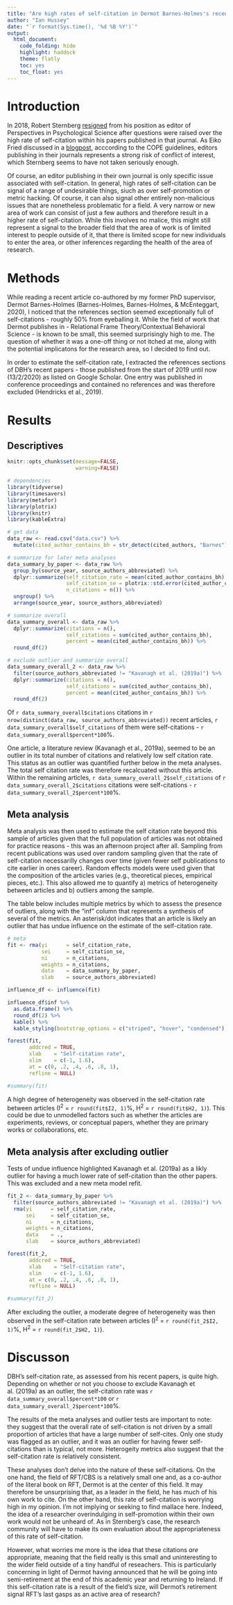```yaml
---
title: "Are high rates of self-citation in Dermot Barnes-Holmes's recent research cause for concern for research on Relational Frame Theory?"
author: "Ian Hussey"
date: "`r format(Sys.time(), '%d %B %Y')`"
output: 
  html_document:
    code_folding: hide
    highlight: haddock
    theme: flatly
    toc: yes 
    toc_float: yes
---
```


# Introduction

In 2018, Robert Sternberg [resigned](https://www.insidehighered.com/news/2018/04/30/prominent-psychologist-resigns-journal-editor-over-allegations-over-self-citation) from his position as editor of Perspectives in Psychological Science after questions were raised over the high rate of self-citation within his papers published in that journal. As Eiko Fried discussed in a [blogpost](https://eiko-fried.com/sternberg-selfcitations/), acccording to the COPE guidelines, editors publishing in their journals represents a strong risk of conflict of interest, which Sternberg seems to have not taken seriously enough. 

Of course, an editor publishing in their own journal is only specific issue associated with self-citation. In general, high rates of self-citation can be signal of a range of undesirable things, siuch as over self-promotion or metric hacking. Of course, it can also signal other entirely non-malicious issues that are nonetheless problematic for a field. A very narrow or new area of work can consist of just a few authors and therefore result in a higher rate of self-citation. While this involves no malice, this might still represent a signal to the broader field that the area of work is of limited interest to people outside of it, that there is limited scope for new individuals to enter the area, or other inferences regarding the health of the area of research. 

# Methods

While reading a recent article co-authored by my former PhD supervisor, Dermot Barnes-Holmes (Barnes-Holmes, Barnes-Holmes, & McEnteggart, 2020), I noticed that the references section seemed exceptionally full of self-citations - roughly 50% from eyeballing it. While the field of work that Dermot publishes in - Relational Frame Theory/Contextual Behavioral Science - is known to be small, this seemed surprisingly high to me. The question of whether it was a one-off thing or not itched at me, along with the potential implicatons for the research area, so I decided to find out.

In order to estimate the self-citation rate, I extracted the references sections of DBH's recent papers - those published from the start of 2019 until now (13/2/2020) as listed on Google Scholar. One entry was published in conference proceedings and contained no references and was therefore excluded (Hendricks et al., 2019). 

# Results

## Descriptives

```r
knitr::opts_chunk$set(message=FALSE,
                      warning=FALSE)
```

```r

# dependencies
library(tidyverse)
library(timesavers)
library(metafor)
library(plotrix)
library(knitr)
library(kableExtra)

# get data
data_raw <- read.csv("data.csv") %>%
  mutate(cited_author_contains_bh = str_detect(cited_authors, "Barnes"))

# summarize for later meta analyses
data_summary_by_paper <- data_raw %>%
  group_by(source_year, source_authors_abbreviated) %>%
  dplyr::summarize(self_citation_rate = mean(cited_author_contains_bh),
                   self_citation_se = plotrix::std.error(cited_author_contains_bh),
                   n_citations = n()) %>%
  ungroup() %>%
  arrange(source_year, source_authors_abbreviated)

# summarize overall
data_summary_overall <- data_raw %>%
  dplyr::summarize(citations = n(),
                   self_citations = sum(cited_author_contains_bh),
                   percent = mean(cited_author_contains_bh)) %>%
  round_df(2) 

# exclude outlier and summarize overall
data_summary_overall_2 <- data_raw %>%
  filter(source_authors_abbreviated != "Kavanagh et al. (2019a)") %>%
  dplyr::summarize(citations = n(),
                   self_citations = sum(cited_author_contains_bh),
                   percent = mean(cited_author_contains_bh)) %>%
  round_df(2) 

```

Of `r data_summary_overall$citations` citations in `r nrow(distinct(data_raw, source_authors_abbreviated))` recent articles, `r data_summary_overall$self_citations` of them were self-citations  - `r data_summary_overall$percent*100`%.

One article, a literature review (Kavanagh et al., 2019a), seemed to be an outlier in its total number of citations and relatively low self citation rate. This status as an outlier was quantified further below in the meta analyses. The total self citation rate was therefore recalcuated without this article. Within the remaining articles, `r data_summary_overall_2$self_citations` of `r data_summary_overall_2$citations` citations were self-citations  - `r data_summary_overall_2$percent*100`%.

## Meta analysis 

Meta analysis was then used to estimate the self citation rate beyond this sample of articles given that the full population of articles was not obtained for practice reasons - this was an afternoon project after all. Sampling from recent publications was used over random sampling given that the rate of self-citation necessarilly changes over time (given fewer self publications to cite earlier in ones career). Random effects models were used given that the composition of the articles varies (e.g., theoretical pieces, empirical pieces, etc.). This also allowed me to quantify a) metrics of heterogeneity between articles and b) outliers among the sample.

The table below includes multiple metrics by which to assess the presence of outliers, along with the "inf" column that represents a synthesis of several of the metrics. An asterisk/dot indicates that an article is likely an outlier that has undue influence on the estimate of the self-citation rate.

```r

# meta
fit <- rma(yi      = self_citation_rate, 
           sei     = self_citation_se,
           ni      = n_citations,
           weights = n_citations,
           data    = data_summary_by_paper,
           slab    = source_authors_abbreviated)

influence_df <- influence(fit) 

influence_df$inf %>%
  as.data.frame() %>%
  round_df(2) %>%
  kable() %>%
  kable_styling(bootstrap_options = c("striped", "hover", "condensed"), full_width = FALSE)

forest(fit, 
       addcred = TRUE,
       xlab    = "Self-citation rate",
       xlim    = c(-1, 1.6),
       at = c(0, .2, .4, .6, .8, 1),
       refline = NULL)

#summary(fit)

```

A high degree of heterogeneity was observed in the self-citation rate between articles (I^2^ = `r round(fit$I2, 1)`%, H^2^ = `r round(fit$H2, 1)`). This could be due to unmodelled factors such as whether the articles are experiments, reviews, or conceptual papers, whether they are primary works or collaborations, etc. 

## Meta analysis after excluding outlier

Tests of undue influence highlighted Kavanagh et al. (2019a) as a likly outlier for having a much lower rate of self-citation than the other papers. This was excluded and a new meta model refit.

```r

fit_2 <- data_summary_by_paper %>%
  filter(source_authors_abbreviated != "Kavanagh et al. (2019a)") %>%
  rma(yi      = self_citation_rate, 
      sei     = self_citation_se,
      ni      = n_citations,
      weights = n_citations,
      data    = .,
      slab    = source_authors_abbreviated)

forest(fit_2, 
       addcred = TRUE,
       xlab    = "Self-citation rate",
       xlim    = c(-1, 1.6),
       at = c(0, .2, .4, .6, .8, 1),
       refline = NULL)

#summary(fit_2)

```

After excluding the outlier, a moderate degree of heterogeneity was then observed in the self-citation rate between articles (I^2^ = `r round(fit_2$I2, 1)`%, H^2^ = `r round(fit_2$H2, 1)`). 

# Discusson

DBH's self-citation rate, as assessed from his recent papers, is quite high. Depending on whether or not you choose to exclude Kavanagh et al. (2019a) as an outlier, the self-citation rate was `r data_summary_overall$percent*100` or `r data_summary_overall_2$percent*100`%. 

The results of the meta analyses and outlier tests are important to note: they suggest that the overall rate of self-citation is not driven by a small proportion of articles that have a large number of self-cites. Only one study was flagged as an outlier, and it was an outlier for having fewer self-citations than is typical, not more. Heterogeity metrics also suggest that the self-citation rate is relatively consistent. 

These analyses don't delve into the nature of these self-citations. On the one hand, the field of RFT/CBS is a relatively small one and, as a co-author of the literal book on RFT, Dermot is at the center of this field. It may therefore be unsurprising that, as a leader in the field, he has much of his own work to cite. On the other hand, this rate of self-citation is worrying high in my opinion. I'm not implying or seeking to find mallace here. Indeed, the idea of a researcher overindulging in self-promotion within their own work would not be unheard of. As in Sternberg's case, the research community will have to make its own evaluation about the appropriateness of this rate of self-citation. 

However, what worries me more is the idea that these citations *are* appropriate, meaning that the field really is this small and uninteresting to the wider field outside of a tiny handful of reseachers. This is particularly concerning in light of Dermot having announced that he will be going into semi-retirement at the end of this academic year and returning to Ireland. If this self-citation rate is a result of the field's size, will Dermot's retirement signal RFT's last gasps as an active area of research? 




